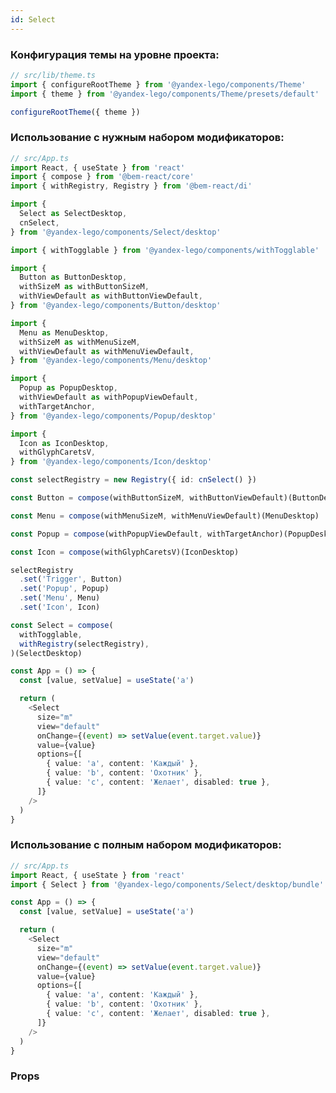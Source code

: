 ```yaml
---
id: Select
---
```



### Конфигурация темы на уровне проекта:

```ts
// src/lib/theme.ts
import { configureRootTheme } from '@yandex-lego/components/Theme'
import { theme } from '@yandex-lego/components/Theme/presets/default'

configureRootTheme({ theme })
```

### Использование с нужным набором модификаторов:

```ts
// src/App.ts
import React, { useState } from 'react'
import { compose } from '@bem-react/core'
import { withRegistry, Registry } from '@bem-react/di'

import {
  Select as SelectDesktop,
  cnSelect,
} from '@yandex-lego/components/Select/desktop'

import { withTogglable } from '@yandex-lego/components/withTogglable'

import {
  Button as ButtonDesktop,
  withSizeM as withButtonSizeM,
  withViewDefault as withButtonViewDefault,
} from '@yandex-lego/components/Button/desktop'

import {
  Menu as MenuDesktop,
  withSizeM as withMenuSizeM,
  withViewDefault as withMenuViewDefault,
} from '@yandex-lego/components/Menu/desktop'

import {
  Popup as PopupDesktop,
  withViewDefault as withPopupViewDefault,
  withTargetAnchor,
} from '@yandex-lego/components/Popup/desktop'

import {
  Icon as IconDesktop,
  withGlyphCaretsV,
} from '@yandex-lego/components/Icon/desktop'

const selectRegistry = new Registry({ id: cnSelect() })

const Button = compose(withButtonSizeM, withButtonViewDefault)(ButtonDesktop)

const Menu = compose(withMenuSizeM, withMenuViewDefault)(MenuDesktop)

const Popup = compose(withPopupViewDefault, withTargetAnchor)(PopupDesktop)

const Icon = compose(withGlyphCaretsV)(IconDesktop)

selectRegistry
  .set('Trigger', Button)
  .set('Popup', Popup)
  .set('Menu', Menu)
  .set('Icon', Icon)

const Select = compose(
  withTogglable,
  withRegistry(selectRegistry),
)(SelectDesktop)

const App = () => {
  const [value, setValue] = useState('a')

  return (
    <Select
      size="m"
      view="default"
      onChange={(event) => setValue(event.target.value)}
      value={value}
      options={[
        { value: 'a', content: 'Каждый' },
        { value: 'b', content: 'Охотник' },
        { value: 'c', content: 'Желает', disabled: true },
      ]}
    />
  )
}
```

### Использование с полным набором модификаторов:

```ts
// src/App.ts
import React, { useState } from 'react'
import { Select } from '@yandex-lego/components/Select/desktop/bundle'

const App = () => {
  const [value, setValue] = useState('a')

  return (
    <Select
      size="m"
      view="default"
      onChange={(event) => setValue(event.target.value)}
      value={value}
      options={[
        { value: 'a', content: 'Каждый' },
        { value: 'b', content: 'Охотник' },
        { value: 'c', content: 'Желает', disabled: true },
      ]}
    />
  )
}
```
### Props

<PropsTable props={radioButtonProps} />
